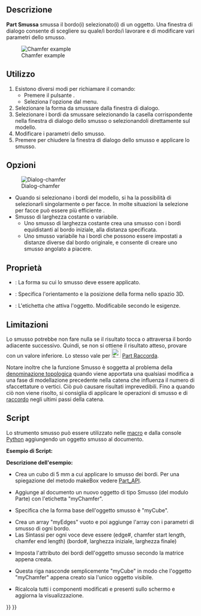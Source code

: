 <languages/>

{{Docnav/it
|[[Part_Fillet/it|Raccorda]]
|[[Part_MakeFace/it|Crea faccia]]
|[[Part_Workbench/it|Part]]
|IconL=Part_Fillet.svg
|IconR=Part_MakeFace.svg
|IconC=Workbench_Part.svg
}}

{{GuiCommand/it
|Name=Part_Chamfer
|Name/it=Part Smussa
|MenuLocation=Parte → Smussa...
|Workbenches=[[Part_Workbench/it|Part]]
|SeeAlso=[[Part_Fillet/it|Part Raccorda]]
}}

<span id="Description"></span>
==Descrizione==

'''Part Smussa''' smussa il bordo(i) selezionato(i) di un oggetto. Una finestra di dialogo consente di scegliere su quale/i bordo/i lavorare e di modificare vari parametri dello smusso.

[[Image:Chamfer-example.png|Chamfer example]]

<span id="Usage"></span>
==Utilizzo== 

# Esistono diversi modi per richiamare il comando:
#* Premere il pulsante {{Button|[[Image:Part_Chamfer.svg|16px]] Smussa...}}.
#* Seleziona l'opzione {{MenuCommand|Parte → Smussa...}} dal menu.
# Selezionare la forma da smussare dalla finestra di dialogo.
# Selezionare i bordi da smussare selezionando la casella corrispondente nella finestra di dialogo dello smusso o selezionandoli direttamente sul modello.
# Modificare i parametri dello smusso.
# Premere {{Button|OK}} per chiudere la finestra di dialogo dello smusso e applicare lo smusso.

<span id="Options"></span>
==Opzioni==

[[Image:Dialog-chamfer.png|Dialog-chamfer]]
* Quando si selezionano i bordi del modello, si ha la possibilità di selezionarli singolarmente o per facce. In molte situazioni la selezione per facce può essere più efficiente .
* Smusso di larghezza costante o variabile.
** Uno smusso di larghezza costante crea una smusso con i bordi equidistanti al bordo iniziale, alla distanza specificata.
** Uno smusso variabile ha i bordi che possono essere impostati a distanze diverse dal bordo originale, e consente di creare uno smusso angolato a piacere.

<span id="Properties"></span>
==Proprietà==

{{Properties_Title|Base}}

*{{PropertyData|Base}}: La forma su cui lo smusso deve essere applicato.
*{{PropertyData|Placement}}: Specifica l'orientamento e la posizione della forma nello spazio 3D. 
*{{PropertyData|Label}}: L'etichetta che attiva l'oggetto. Modificabile secondo le esigenze.
{{clear}}

<span id="Limitations"></span>
==Limitazioni==

Lo smusso potrebbe non fare nulla se il risultato tocca o attraversa il bordo adiacente successivo. Quindi, se non si ottiene il risultato atteso, provare con un valore inferiore. Lo stesso vale per [[Image:Part_Fillet.svg|24px]] [[Part_Fillet/it|Part Raccorda]].

Notare inoltre che la funzione Smusso è soggetta al problema della [[Topological_naming_problem/it|denominazione topologica]] quando viene apportata una qualsiasi modifica a una fase di modellazione precedente nella catena che influenza il numero di sfaccettature o vertici. Ciò può causare risultati imprevedibili. Fino a quando ciò non viene risolto, si consiglia di applicare le operazioni di smusso e di [[Part_Fillet/it|raccordo]] negli ultimi passi della catena.

<span id="Scripting"></span>
==Script==

Lo strumento smusso  può essere utilizzato nelle [[Macros/it|macro]] e dalla console [[Python/it|Python]] aggiungendo un oggetto smusso al documento.

'''Esempio di Script:'''

{{Code|code=
import Part
cube = FreeCAD.ActiveDocument.addObject("Part::Feature", "myCube")
cube.Shape = Part.makeBox(5, 5, 5)
chmfr = FreeCAD.ActiveDocument.addObject("Part::Chamfer", "myChamfer")
chmfr.Base = FreeCAD.ActiveDocument.myCube
myEdges = []
myEdges.append((1, 1.5, 1.25)) # (edge number, chamfer start length, chamfer end length)
myEdges.append((2, 1.5, 1.25))
myEdges.append((3, 1.5, 1.25))
myEdges.append((4, 1.5, 1.25))
myEdges.append((5, 1.5, 1.25))
myEdges.append((6, 1.5, 1.25))
myEdges.append((7, 1.5, 1.25))
myEdges.append((8, 1.5, 1.25))
myEdges.append((9, 1.5, 1.25))
myEdges.append((10, 1.5, 1.25))
myEdges.append((11, 1.5, 1.25))
myEdges.append((12, 1.5, 1.25))
chmfr.Edges = myEdges
FreeCADGui.ActiveDocument.myCube.Visibility = False
FreeCAD.ActiveDocument.recompute()
}}

'''Descrizione dell'esempio:'''

{{Code|code=
import Part
cube = FreeCAD.ActiveDocument.addObject("Part::Feature", "myCube")
cube.Shape = Part.makeBox(5, 5, 5)
}}

*Crea un cubo di 5 mm a cui applicare lo smusso dei bordi. Per una spiegazione del metodo makeBox vedere [[Part_API/it|Part_API]].

{{Code|code=
chmfr = FreeCAD.ActiveDocument.addObject("Part::Chamfer", "myChamfer")
}}

*Aggiunge al documento un nuovo oggetto di tipo Smusso (del modulo Parte) con l'etichetta "myChamfer".

{{Code|code=
chmfr.Base = FreeCAD.ActiveDocument.myCube
}}

*Specifica che la forma base dell'oggetto smusso è "myCube".

{{Code|code=
myEdges = []
myEdges.append((1, 1.5, 1.25)) # (edge number, chamfer start length, chamfer end length)
myEdges.append((2, 1.5, 1.25))
myEdges.append((3, 1.5, 1.25))
myEdges.append((4, 1.5, 1.25))
myEdges.append((5, 1.5, 1.25))
myEdges.append((6, 1.5, 1.25))
myEdges.append((7, 1.5, 1.25))
myEdges.append((8, 1.5, 1.25))
myEdges.append((9, 1.5, 1.25))
myEdges.append((10, 1.5, 1.25))
myEdges.append((11, 1.5, 1.25))
myEdges.append((12, 1.5, 1.25))
}}

*Crea un array "myEdges" vuoto e poi aggiunge l'array con i parametri di smusso di ogni bordo.
*Las Sintassi per ogni voce deve essere (edge#, chamfer start length, chamfer end length) (bordo#, larghezza iniziale, larghezza finale)

{{Code|code=
chmfr.Edges = myEdges
}}
*Imposta l'attributo dei bordi dell'oggetto smusso secondo la matrice appena creata.

{{Code|code=
FreeCADGui.ActiveDocument.myCube.Visibility = False
}}

*Questa riga nasconde semplicemente "myCube" in modo che l'oggetto "myChamfer" appena creato sia l'unico oggetto visibile.

{{Code|code=
FreeCAD.ActiveDocument.recompute()
}}

*Ricalcola tutti i componenti modificati e presenti sullo schermo e aggiorna la visualizzazione.


{{Docnav/it
|[[Part_Fillet/it|Raccorda]]
|[[Part_MakeFace/it|Crea faccia]]
|[[Part_Workbench/it|Part]]
|IconL=Part_Fillet.svg
|IconR=Part_MakeFace.svg
|IconC=Workbench_Part.svg
}}

{{Part Tools navi{{#translation:}}}}
{{Userdocnavi{{#translation:}}}}